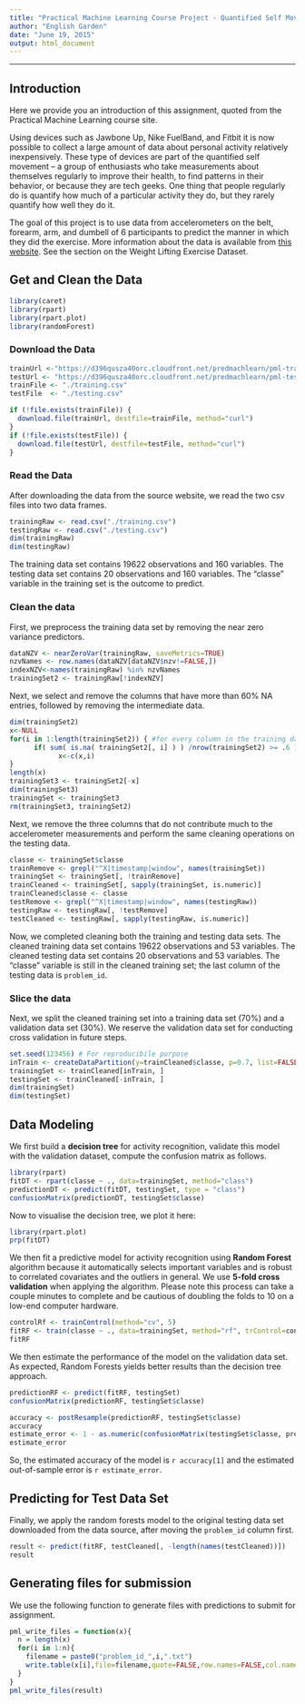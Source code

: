 ```yaml
---
title: "Practical Machine Learning Course Project - Quantified Self Movement Data Analysis"
author: "English Garden"
date: "June 19, 2015"
output: html_document
---
```

---

## Introduction  
Here we provide you an introduction of this assignment, quoted from the Practical Machine Learning course site.

Using devices such as Jawbone Up, Nike FuelBand, and Fitbit it is now possible to collect a large amount of data about personal activity relatively inexpensively. These type of devices are part of the quantified self movement – a group of enthusiasts who take measurements about themselves regularly to improve their health, to find patterns in their behavior, or because they are tech geeks. One thing that people regularly do is quantify how much of a particular activity they do, but they rarely quantify how well they do it.  

The goal of this project is to use data from accelerometers on the belt, forearm, arm, and dumbell of 6 participants to predict the manner in which they did the exercise. More information about the data is available from [this website](http://groupware.les.inf.puc-rio.br/har). See the section on the Weight Lifting Exercise Dataset.

## Get and Clean the Data 
```r
library(caret)
library(rpart)
library(rpart.plot)
library(randomForest)
```
### Download the Data
```r
trainUrl <-"https://d396qusza40orc.cloudfront.net/predmachlearn/pml-training.csv"
testUrl <- "https://d396qusza40orc.cloudfront.net/predmachlearn/pml-testing.csv"
trainFile <- "./training.csv"
testFile  <- "./testing.csv"

if (!file.exists(trainFile)) {
  download.file(trainUrl, destfile=trainFile, method="curl")
}
if (!file.exists(testFile)) {
  download.file(testUrl, destfile=testFile, method="curl")
}
```  
### Read the Data
After downloading the data from the source website, we read the two csv files into two data frames.  
```r
trainingRaw <- read.csv("./training.csv")
testingRaw <- read.csv("./testing.csv")
dim(trainingRaw)
dim(testingRaw)
```
The training data set contains 19622 observations and 160 variables. The testing data set contains 20 observations and 160 variables. The "classe" variable in the training set is the outcome to predict. 

### Clean the data
First, we preprocess the training data set by removing the near zero variance predictors.
```r
dataNZV <- nearZeroVar(trainingRaw, saveMetrics=TRUE)
nzvNames <- row.names(dataNZV[dataNZV$nzv!=FALSE,])
indexNZV<-names(trainingRaw) %in% nzvNames
trainingSet2 <- trainingRaw[!indexNZV]
```  

Next, we select and remove the columns that have more than 60% NA entries, followed by removing the intermediate data. 
```r
dim(trainingSet2)
x<-NULL
for(i in 1:length(trainingSet2)) { #for every column in the training dataset
      if( sum( is.na( trainingSet2[, i] ) ) /nrow(trainingSet2) >= .6 ) 
            x<-c(x,i)
}
length(x)
trainingSet3 <- trainingSet2[-x]
dim(trainingSet3)
trainingSet <- trainingSet3
rm(trainingSet3, trainingSet2)
```

Next, we remove the three columns that do not contribute much to the accelerometer measurements and perform the same cleaning operations on the testing data. 

```r
classe <- trainingSet$classe
trainRemove <- grepl("^X|timestamp|window", names(trainingSet))
trainingSet <- trainingSet[, !trainRemove]
trainCleaned <- trainingSet[, sapply(trainingSet, is.numeric)]
trainCleaned$classe <- classe
testRemove <- grepl("^X|timestamp|window", names(testingRaw))
testingRaw <- testingRaw[, !testRemove]
testCleaned <- testingRaw[, sapply(testingRaw, is.numeric)]
```

Now, we completed cleaning both the training and testing data sets. The cleaned training data set contains 19622 observations and 53 variables. The cleaned testing data set contains 20 observations and 53 variables. The "classe" variable is still in the cleaned training set; the last column of the testing data is `problem_id`. 

### Slice the data
Next, we split the cleaned training set into a training data set (70%) and a validation data set (30%). We reserve the validation data set for conducting cross validation in future steps.  
```r
set.seed(123456) # For reproducibile purpose
inTrain <- createDataPartition(y=trainCleaned$classe, p=0.7, list=FALSE)
trainingSet <- trainCleaned[inTrain, ]
testingSet <- trainCleaned[-inTrain, ]
dim(trainingSet)
dim(testingSet) 
```

## Data Modeling

We first build a **decision tree** for activity recognition, validate this model with the validation dataset, compute the confusion matrix as follows. 
```r
library(rpart)
fitDT <- rpart(classe ~ ., data=trainingSet, method="class")
predictionDT <- predict(fitDT, testingSet, type = "class")
confusionMatrix(predictionDT, testingSet$classe)
```
Now to visualise the decision tree, we plot it here: 
```r
library(rpart.plot)
prp(fitDT)
```

We then fit a predictive model for activity recognition using **Random Forest** algorithm because it automatically selects important variables and is robust to correlated covariates  and the outliers in general. We use **5-fold cross validation** when applying the algorithm. Please note this process can take a couple minutes to complete and be cautious of doubling the folds to 10 on a low-end computer hardware. 

```r
controlRf <- trainControl(method="cv", 5)
fitRF <- train(classe ~ ., data=trainingSet, method="rf", trControl=controlRf, ntree=250)
fitRF
```
We then estimate the performance of the model on the validation data set. As expected, Random Forests yields better results than the decision tree approach. 
```r
predictionRF <- predict(fitRF, testingSet)
confusionMatrix(predictionRF, testingSet$classe)
```
```r
accuracy <- postResample(predictionRF, testingSet$classe)
accuracy
estimate_error <- 1 - as.numeric(confusionMatrix(testingSet$classe, predictionRF)$overall[1])
estimate_error
```
So, the estimated accuracy of the model is `r accuracy[1]` and the estimated out-of-sample error is `r estimate_error`.

## Predicting for Test Data Set
Finally, we apply the random forests model to the original testing data set downloaded from the data source, after moving the `problem_id` column first.  
```r
result <- predict(fitRF, testCleaned[, -length(names(testCleaned))])
result
```  

## Generating files for submission
We use the following function to generate files with predictions to submit for assignment. 
```r
pml_write_files = function(x){
  n = length(x)
  for(i in 1:n){
    filename = paste0("problem_id_",i,".txt")
    write.table(x[i],file=filename,quote=FALSE,row.names=FALSE,col.names=FALSE)
  }
}
pml_write_files(result)
```